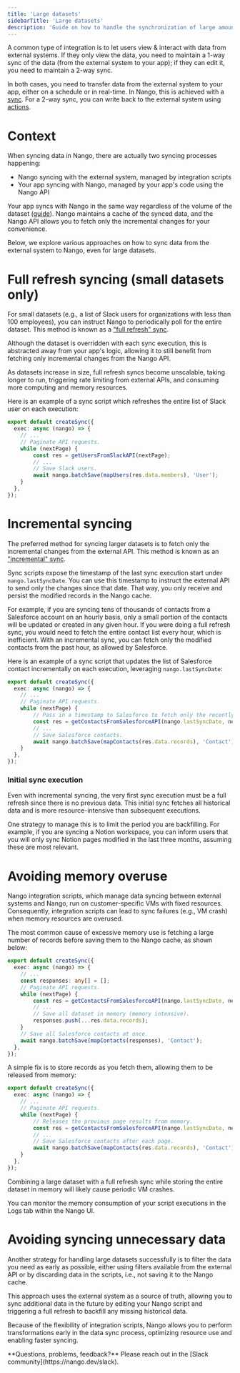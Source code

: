 ```yaml
---
title: 'Large datasets'
sidebarTitle: 'Large datasets'
description: 'Guide on how to handle the synchronization of large amounts of data from APIs.'
---
```


A common type of integration is to let users view & interact with data from external systems. If they only view the data, you need to maintain a 1-way sync of the data (from the external system to your app); if they can edit it, you need to maintain a 2-way sync.

In both cases, you need to transfer data from the external system to your app, either on a schedule or in real-time. In Nango, this is achieved with a [sync](/guides/syncs/overview). For a 2-way sync, you can write back to the external system using [actions](/guides/actions/overview).

# Context

When syncing data in Nango, there are actually two syncing processes happening:
- Nango syncing with the external system, managed by integration scripts
- Your app syncing with Nango, managed by your app's code using the Nango API

Your app syncs with Nango in the same way regardless of the volume of the dataset ([guide](/guides/syncs/use-a-sync)). Nango maintains a cache of the synced data, and the Nango API allows you to fetch only the incremental changes for your convenience.

Below, we explore various approaches on how to sync data from the external system to Nango, even for large datasets.

# Full refresh syncing (small datasets only)

For small datasets (e.g., a list of Slack users for organizations with less than 100 employees), you can instruct Nango to periodically poll for the entire dataset. This method is known as a ["full refresh" sync](/guides/syncs/overview#full-refresh-syncs).

Although the dataset is overridden with each sync execution, this is abstracted away from your app's logic, allowing it to still benefit from fetching only incremental changes from the Nango API.

As datasets increase in size, full refresh syncs become unscalable, taking longer to run, triggering rate limiting from external APIs, and consuming more computing and memory resources.

Here is an example of a sync script which refreshes the entire list of Slack user on each execution:

```ts
export default createSync({
  exec: async (nango) => {
    // ...
    // Paginate API requests.
    while (nextPage) {
        const res = getUsersFromSlackAPI(nextPage);
        // ...
        // Save Slack users.
        await nango.batchSave(mapUsers(res.data.members), 'User');
    }
  },
});
```

# Incremental syncing

The preferred method for syncing larger datasets is to fetch only the incremental changes from the external API. This method is known as an ["incremental" sync](https://docs.nango.dev/guides/syncs/overview#incremental-syncs).

Sync scripts expose the timestamp of the last sync execution start under `nango.lastSyncDate`. You can use this timestamp to instruct the external API to send only the changes since that date. That way, you only receive and persist the modified records in the Nango cache.

For example, if you are syncing tens of thousands of contacts from a Salesforce account on an hourly basis, only a small portion of the contacts will be updated or created in any given hour. If you were doing a full refresh sync, you would need to fetch the entire contact list every hour, which is inefficient. With an incremental sync, you can fetch only the modified contacts from the past hour, as allowed by Salesforce.

Here is an example of a sync script that updates the list of Salesforce contact incrementally on each execution, leveraging `nango.lastSyncDate`:

```ts
export default createSync({
  exec: async (nango) => {
    // ...
    // Paginate API requests.
    while (nextPage) {
        // Pass in a timestamp to Salesforce to fetch only the recently modified data.
        const res = getContactsFromSalesforceAPI(nango.lastSyncDate, nextPage);
        // ...
        // Save Salesforce contacts.
        await nango.batchSave(mapContacts(res.data.records), 'Contact');
    }
  },
});
```

### Initial sync execution

Even with incremental syncing, the very first sync execution must be a full refresh since there is no previous data. This initial sync fetches all historical data and is more resource-intensive than subsequent executions.

One strategy to manage this is to limit the period you are backfilling. For example, if you are syncing a Notion workspace, you can inform users that you will only sync Notion pages modified in the last three months, assuming these are most relevant.

# Avoiding memory overuse

Nango integration scripts, which manage data syncing between external systems and Nango, run on customer-specific VMs with fixed resources. Consequently, integration scripts can lead to sync failures (e.g., VM crash) when memory resources are overused.

The most common cause of excessive memory use is fetching a large number of records before saving them to the Nango cache, as shown below:

```ts
export default createSync({
  exec: async (nango) => {
    // ...
    const responses: any[] = [];
    // Paginate API requests.
    while (nextPage) {
        const res = getContactsFromSalesforceAPI(nango.lastSyncDate, nextPage);
        // ...
        // Save all dataset in memory (memory intensive).
        responses.push(...res.data.records);
    }
    // Save all Salesforce contacts at once.
    await nango.batchSave(mapContacts(responses), 'Contact');
  },
});
```

A simple fix is to store records as you fetch them, allowing them to be released from memory:

```ts
export default createSync({
  exec: async (nango) => {
    // ...
    // Paginate API requests.
    while (nextPage) {
        // Releases the previous page results from memory.
        const res = getContactsFromSalesforceAPI(nango.lastSyncDate, nextPage);
        // ...
        // Save Salesforce contacts after each page.
        await nango.batchSave(mapContacts(res.data.records), 'Contact');
    }
  },
});
```

Combining a large dataset with a full refresh sync while storing the entire dataset in memory will likely cause periodic VM crashes.

You can monitor the memory consumption of your script executions in the Logs tab within the Nango UI.

# Avoiding syncing unnecessary data

Another strategy for handling large datasets successfully is to filter the data you need as early as possible, either using filters available from the external API or by discarding data in the scripts, i.e., not saving it to the Nango cache.

This approach uses the external system as a source of truth, allowing you to sync additional data in the future by editing your Nango script and triggering a full refresh to backfill any missing historical data.

Because of the flexibility of integration scripts, Nango allows you to perform transformations early in the data sync process, optimizing resource use and enabling faster syncing.

<Tip>
**Questions, problems, feedback?** Please reach out in the [Slack community](https://nango.dev/slack).
</Tip>
